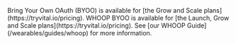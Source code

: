 <Info>
Bring Your Own OAuth (BYOO) is available for [the Grow and Scale plans](https://tryvital.io/pricing).
WHOOP BYOO is available for [the Launch, Grow and Scale plans](https://tryvital.io/pricing). See [our WHOOP Guide](/wearables/guides/whoop) for more information.
</Info>
